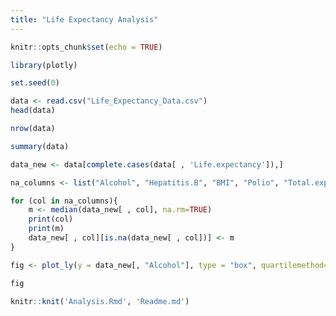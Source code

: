```yaml
---
title: "Life Expectancy Analysis"
---
```


```r
knitr::opts_chunk$set(echo = TRUE)
```

```r
library(plotly)
```


```r
set.seed(0)
```

```r
data <- read.csv("Life_Expectancy_Data.csv")
head(data)
```


```r
nrow(data)
```
```r
summary(data)
```

```r
data_new <- data[complete.cases(data[ , 'Life.expectancy']),]
```

```r
na_columns <- list("Alcohol", "Hepatitis.B", "BMI", "Polio", "Total.expenditure", "Diphtheria", "GDP", "Population", "thinness..1.19.years", "thinness.5.9.years", "Income.composition.of.resources", "Schooling")

for (col in na_columns){
    m <- median(data_new[ , col], na.rm=TRUE)
    print(col)
    print(m)
    data_new[ , col][is.na(data_new[ , col])] <- m
}
```


```r
fig <- plot_ly(y = data_new[, "Alcohol"], type = "box", quartilemethod="exclusive")

fig
```
```r
knitr::knit('Analysis.Rmd', 'Readme.md')
```